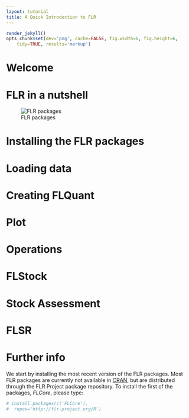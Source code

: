 ```yaml
---
layout: tutorial
title: A Quick Introduction to FLR
---
```


```r
render_jekyll()
opts_chunk$set(dev='png', cache=FALSE, fig.width=6, fig.height=6,
	tidy=TRUE, results='markup')
```

# Welcome

# FLR in a nutshell


![FLR packages](diagrams/flr_pkgs.png) 

# Installing the FLR packages

# Loading data

# Creating FLQuant

# Plot

# Operations

# FLStock

# Stock Assessment

# FLSR

# Further info


We start by installing the most recent version of the FLR packages. Most FLR packages are currently not available in [CRAN](http://cran.r-project.org), but are distributed through the FLR Project package repository. To install the first of the packages, *FLCore*, please type:

```r
# install.packages(c('FLCore'),
#  repos='http://flr-project.org/R')
```

